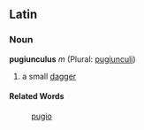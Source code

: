 ==Latin==
===Noun===
'''pugiunculus''' ''m'' (Plural: [[pugiunculi]])

#a small [[dagger]]
====Related Words====
:[[pugio]]